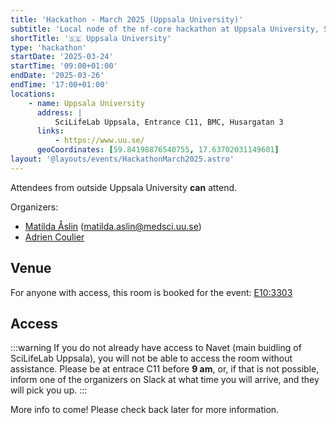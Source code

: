 ```yaml
---
title: 'Hackathon - March 2025 (Uppsala University)'
subtitle: 'Local node of the nf-core hackathon at Uppsala University, Sweden'
shortTitle: '🇸🇪 Uppsala University'
type: 'hackathon'
startDate: '2025-03-24'
startTime: '09:00+01:00'
endDate: '2025-03-26'
endTime: '17:00+01:00'
locations:
    - name: Uppsala University
      address: |
          SciLifeLab Uppsala, Entrance C11, BMC, Husargatan 3
      links:
          - https://www.uu.se/
      geoCoordinates: [59.84198876540755, 17.63702031149601]
layout: '@layouts/events/HackathonMarch2025.astro'
---
```


Attendees from outside Uppsala University **can** attend.

Organizers:

- [<i class="fab fa-slack"></i> Matilda Åslin](https://nfcore.slack.com/team/UN7VCPD35) ([matilda.aslin@medsci.uu.se](mailto:matilda.aslin@medsci.uu.se))
- [<i class="fab fa-slack"></i> Adrien Coulier](https://nfcore.slack.com/team/U044S8RL7K7)

## Venue

For anyone with access, this room is booked for the event: [E10:3303](https://link.mazemap.com/IrrlLmuc)

## Access

:::warning
If you do not already have access to Navet (main buidling of SciLifeLab Uppsala), you will not be able to access the room without assistance. Please be at entrace C11 before **9 am**, or, if that is not possible, inform one of the organizers on Slack at what time you will arrive, and they will pick you up.
:::


More info to come! Please check back later for more information.
